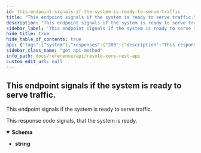 ```yaml
---
id: this-endpoint-signals-if-the-system-is-ready-to-serve-traffic
title: "This endpoint signals if the system is ready to serve traffic."
description: "This endpoint signals if the system is ready to serve traffic."
sidebar_label: "This endpoint signals if the system is ready to serve traffic."
hide_title: true
hide_table_of_contents: true
api: {"tags":["system"],"responses":{"200":{"description":"This response code signals, that the system is ready.","content":{"text/plain":{"schema":{"type":"string","example":"200: OK"}}}}},"description":"This endpoint signals if the system is ready to serve traffic.","method":"get","path":"/system/ready","servers":[{"url":"https://{host}:{port}","variables":{"host":{"default":"localhost"},"port":{"default":"8900"}}}],"info":{"title":"Resoto Core REST API","version":"V1"},"postman":{"name":"This endpoint signals if the system is ready to serve traffic.","description":{"type":"text/plain"},"url":{"path":["system","ready"],"host":["{{baseUrl}}"],"query":[],"variable":[]},"header":[{"key":"Accept","value":"text/plain"}],"method":"GET"}}
sidebar_class_name: "get api-method"
info_path: docs/reference/api/resoto-core-rest-api
custom_edit_url: null
---
```



## This endpoint signals if the system is ready to serve traffic.

This endpoint signals if the system is ready to serve traffic.

<div><ApiTabs><TabItem label={"200"} value={"200"}><div>

This response code signals, that the system is ready.

</div><div><MimeTabs schemaType={"response"}><TabItem label={"text/plain"} value={"text/plain"}><SchemaTabs><TabItem label={"Schema"} value={"Schema"}><details style={{}} data-collapsed={false} open={true}><summary style={{"textAlign":"left"}}><strong>Schema</strong></summary><div style={{"textAlign":"left","marginLeft":"1rem"}}></div><ul style={{"marginLeft":"1rem"}}><li><div><strong>string</strong></div></li></ul></details></TabItem></SchemaTabs></TabItem></MimeTabs></div></TabItem></ApiTabs></div>
